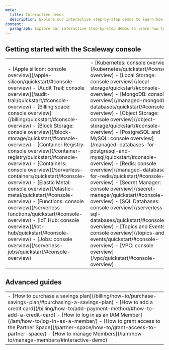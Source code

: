 ```yaml
---
meta:
  title: Interactive demos
  description: Explore our interactive step-by-step demos to learn how to use the Scaleway console and products.
content:
  paragraph: Explore our interactive step-by-step demos to learn how to use the Scaleway console and products.
---
```


<ProductHeader
  productName="Interactive demos"
  productLogo="generic"
  description="Take a tour of the Scaleway console with interactive demos. Our step-by-step previews help you explore the interface and discover our products and features."
/>

## Getting started with the Scaleway console

<Grid>
    <Card
      title="Scaleway console tour"
      url="/account/quickstart/#console-overview"
      label="See demo"
    />
    <Card
      title="Adding a credit card"
      url="/billing/how-to/add-payment-method/#how-to-add-a-credit-card"
      label="See demo"
    />
    <Card
      title="Log in as an IAM Member"
      url="/iam/how-to/log-in-as-a-member/"
      label="See demo"
    />
</Grid>

<table>
  <tbody>
  <tr>
    <td>
- [Apple silicon: console overview](/apple-silicon/quickstart/#console-overview)
- [Audit Trail: console overview](/audit-trail/quickstart/#console-overview)
- [Billing space: console overview](/billing/quickstart/#console-overview)
- [Block Storage: console overview](/block-storage/quickstart/#console-overview)
- [Container Registry: console overview](/container-registry/quickstart/#console-overview)
- [Containers: console overview](/serverless-containers/quickstart/#console-overview)
- [Elastic Metal: console overview](/elastic-metal/quickstart/#console-overview)
- [Functions: console overview](/serverless-functions/quickstart/#console-overview)
- [IoT Hub: console overview](/iot-hub/quickstart/#console-overview)
- [Jobs: console overview](/serverless-jobs/quickstart/#console-overview)
</td>
<td>
- [Kubernetes: console overview](/kubernetes/quickstart/#console-overview)
- [Local Storage: console overview](/local-storage/quickstart/#console-overview)
- [MongoDB: console overview](/managed-mongodb-databases/quickstart/#console-overview)
- [Object Storage: console overview](/object-storage/quickstart/#console-overview)
- [PostgreSQL and MySQL: console overview](/managed-databases-for-postgresql-and-mysql/quickstart/#console-overview)
- [Redis: console overview](/managed-databases-for-redis/quickstart/#console-overview)
- [Secret Manager: console overview](/secret-manager/quickstart/#console-overview)
- [SQL Databases: console overview](/serverless-sql-databases/quickstart/#console-overview)
- [Topics and Events: console overview](/topics-and-events/quickstart/#console-overview)
- [VPC: console overview](/vpc/quickstart/#console-overview)
</td>
</tr>
</table>

## Advanced guides

<table>
  <tr>
    <td>
      - [How to purchase a savings plan](/billing/how-to/purchase-savings-plan/#purchasing-a-savings-plan)
      - [How to add a credit card](/billing/how-to/add-payment-method/#how-to-add-a-credit-card)
      - [How to log in as an IAM Member](/iam/how-to/log-in-as-a-member/)
      - [How to grant access to the Partner Space](/partner-space/how-to/grant-access-to-partner-space/)
      - [How to manage Members](/iam/how-to/manage-members/#interactive-demo)
    </td>
  </tr>
  </tbody>
</table>
